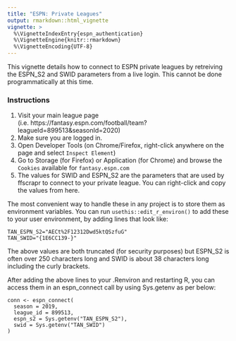 ---
title: "ESPN: Private Leagues"
output: rmarkdown::html_vignette
vignette: >
  %\VignetteIndexEntry{espn_authentication}
  %\VignetteEngine{knitr::rmarkdown}
  %\VignetteEncoding{UTF-8}
---

This vignette details how to connect to ESPN private leagues by retreiving the ESPN_S2 and SWID parameters from a live login. This cannot be done programmatically at this time. 

### Instructions

1. Visit your main league page (i.e. https://fantasy.espn.com/football/team?leagueId=899513&seasonId=2020)
2. Make sure you are logged in.
3. Open Developer Tools (on Chrome/Firefox, right-click anywhere on the page and select `Inspect Element`)
4. Go to Storage (for Firefox) or Application (for Chrome) and browse the `Cookies` available for `fantasy.espn.com`
5. The values for SWID and ESPN_S2 are the parameters that are used by ffscrapr to connect to your private league. You can right-click and copy the values from here.

The most convenient way to handle these in any project is to store them as environment variables. You can run `usethis::edit_r_environ()` to add these to your user environment, by adding lines that look like: 

```
TAN_ESPN_S2="AECt%2F12312Dwd5ktQSzfuG"
TAN_SWID="{1E6CC139-}"

```

The above values are both truncated (for security purposes) but ESPN_S2 is often over 250 characters long and SWID is about 38 characters long including the curly brackets. 

After adding the above lines to your .Renviron and restarting R, you can access them in an espn_connect call by using Sys.getenv as per below:

```
conn <- espn_connect(
  season = 2019,
  league_id = 899513,
  espn_s2 = Sys.getenv("TAN_ESPN_S2"),
  swid = Sys.getenv("TAN_SWID")
)

```
